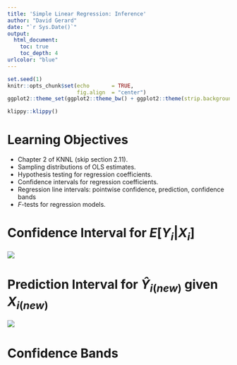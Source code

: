 ```yaml
---
title: 'Simple Linear Regression: Inference'
author: "David Gerard"
date: "`r Sys.Date()`"
output:  
  html_document:
    toc: true
    toc_depth: 4
urlcolor: "blue"
---
```


```r
set.seed(1)
knitr::opts_chunk$set(echo       = TRUE, 
                      fig.align  = "center")
ggplot2::theme_set(ggplot2::theme_bw() + ggplot2::theme(strip.background = ggplot2::element_rect(fill = "white")))
```

```r
klippy::klippy()
```

# Learning Objectives

- Chapter 2 of KNNL (skip section 2.11).
- Sampling distributions of OLS estimates.
- Hypothesis testing for regression coefficients.
- Confidence intervals for regression coefficients.
- Regression line intervals: pointwise confidence, prediction, confidence bands
- $F$-tests for regression models.

# Confidence Interval for $E[Y_i|X_i]$

  ![](./03_figs/ci_mean.gif)\ 
  
# Prediction Interval for $\hat{Y}_{i(new)}$ given $X_{i(new)}$

  ![](./03_figs/pred_int.gif)\ 

# Confidence Bands



